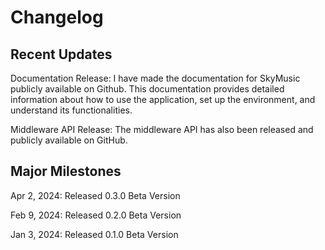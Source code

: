 # Changelog

## Recent Updates

Documentation Release: I have made the documentation for SkyMusic publicly available on Github. This documentation provides detailed information about how to use the application, set up the environment, and understand its functionalities.

Middleware API Release: The middleware API has also been released and publicly available on GitHub.

## Major Milestones

Apr 2, 2024: Released 0.3.0 Beta Version

Feb 9, 2024: Released 0.2.0 Beta Version

Jan 3, 2024: Released 0.1.0 Beta Version
